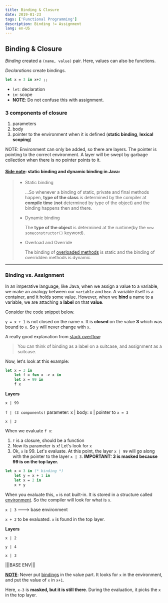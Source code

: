 ```yaml
---
title: Binding & Closure
date: 2019-01-23
tags: ['Functional Programming']
description: Binding != Assignment
lang: en-US
---
```


## Binding & Closure

_Binding_ created a `(name, value)` pair. Here, values can also be functions.

_Declarations_ create bindings.

```ocaml
let x = 3 in x+2 ;;
```

- `let`: declaration
- `in`: scope
- **NOTE**: Do not confuse this with assignment.

### 3 components of closure

1. parameters
2. body
3. pointer to the environment when it is defined (**static binding**, **lexical scoping**)

NOTE: Environment can only be added, so there are layers. The pointer is pointing to the correct environment. A layer will be swept by garbage collection when there is no pointer points to it.

#### [Side note](https://beginnersbook.com/2013/04/java-static-dynamic-binding/): static binding and dynamic binding in Java:

> - Static binding
>
>   ...So whenever a binding of static, private and final methods happen, **type of the class** is determined by the compiler at **compile time** (**not** determined by type of the object) and the binding happens then and there.
>
> - Dynamic binding
>
>   The **type of the object** is determined at the runtime(by the `new someconstructor()` keyword).
>
> - Overload and Override
>
>   The binding of [overloaded methods](https://beginnersbook.com/2013/05/method-overloading/) is static and the binding of overridden methods is dynamic.

---

### Binding vs. Assignment

In an imperative language, like Java, when we assign a value to a variable, we make an analogy between our `variable` and `box`. A variable itself is a container, and it holds some value. However, when we **bind** a name to a variable, we are attaching a **label** on that **value**.

Consider the code snippet below.

`y = x + 1` is not closed on the name `x`. It is **closed** on the value **3** which was bound to `x`. So `y` will never change with `x`.

A really good explanation from [stack overflow](https://stackoverflow.com/questions/48100145/binding-vs-assignment):

> You can think of binding as a label on a suitcase, and assignment as a suitcase.

Now, let's look at this example:

```ocaml
let x = 3 in
	let f = fun x -> x in
 	let x = 99 in
 	f x
```

**Layers**

`x | 99`

`f | (3 components)` parameter: x | body: x | pointer to `x = 3`

`x | 3`

When we evaluate `f x`:

1.  `f` is a closure, should be a function
2.  Now its parameter is x! Let's look for `x`
3.  Ok, `x` is 99. Let's evaluate. At this point, the layer `x | 99` will go along with the pointer to the layer `x | 3`. **IMPORTANT: 3 is masked because 99 is on the top layer.**

```ocaml
let x = 3 in (* binding *)
	let y = x + 1 in
	let x = 2 in
	x + y
```

When you evaluate this, `x` is not built-in. It is stored in a structure called <u>environment</u>. So the compiler will look for what is `x`.

`x | 3` ---> base environment

`x + 2` to be evaluated. `x` is found in the top layer.

**Layers**

`x | 2`

`y | 4`

`x | 3`

|||BASE ENV|||

**<u>NOTE</u>**: Never put <u>bindings</u> in the value part. It looks for `x` in the environment, and put the value of `x` in `x+1`.

Here, `x-3` is **masked, but it is still there**. During the evaluation, it picks the `x` in the top layer.
